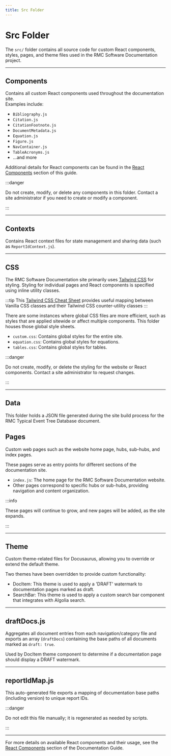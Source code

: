 ```yaml
---
title: Src Folder
---
```


# Src Folder

The `src/` folder contains all source code for custom React components, styles, pages, and theme files used in the RMC Software Documentation project.

---

## Components

Contains all custom React components used throughout the documentation site.  
Examples include:

- `Bibliography.js`
- `Citation.js`
- `CitationFootnote.js`
- `DocumentMetadata.js`
- `Equation.js`
- `Figure.js`
- `NavContainer.js`
- `TableAcronyms.js`
- ...and more

Additional details for React components can be found in the [React Components](./12-react-components.mdx) section of this guide.

:::danger

Do not create, modify, or delete any components in this folder. Contact a site administrator if you need to create or modify a component.

:::

---

## Contexts

Contains React context files for state management and sharing data (such as `ReportIdContext.js`).

---

## CSS

The RMC Software Documentation site primarily uses [Tailwind CSS](https://tailwindcss.com/) for styling. Styling for individual pages and
React components is specified using inline utility classes.

:::tip
This [Tailwind CSS Cheat Sheet](https://nerdcave.com/tailwind-cheat-sheet) provides useful mapping between Vanilla CSS classes and their Tailwind
CSS counter-utility classes
:::

There are some instances where global CSS files are more efficient, such as styles that are applied sitewide or affect multiple components.
This folder houses those global style sheets.

- `custom.css`: Contains global styles for the entire site.
- `equation.css`: Contains global styles for equations.
- `tables.css`: Contains global styles for tables.

:::danger

Do not create, modify, or delete the styling for the website or React components. Contact a site administrator to request changes.

:::

---

## Data

This folder holds a JSON file generated during the site build process for the RMC Typical Event Tree Database document.

## Pages

Custom web pages such as the website home page, hubs, sub-hubs, and index pages.

These pages serve as entry points for different sections of the documentation site.

- `index.js`: The home page for the RMC Software Documentation website.
- Other pages correspond to specific hubs or sub-hubs, providing navigation and content organization.

:::info

These pages will continue to grow, and new pages will be added, as the site expands.

:::

---

## Theme

Custom theme-related files for Docusaurus, allowing you to override or extend the default theme.

Two themes have been overridden to provide custom functionality:

- DocItem: This theme is used to apply a 'DRAFT' watermark to documentation pages marked as draft.
- SearchBar: This theme is used to apply a custom search bar component that integrates with Algolia search.

---

## draftDocs.js

Aggregates all document entries from each navigation/category file and exports an array (`draftDocs`) containing the base paths of all documents marked as `draft: true`.

Used by DocItem theme component to determine if a documentation page should display a DRAFT watermark.

---

## reportIdMap.js

This auto-generated file exports a mapping of documentation base paths (including version) to unique report IDs.

:::danger

Do not edit this file manually; it is regenerated as needed by scripts.

:::

---

For more details on available React components and their usage, see the [React Components](./12-react-components.mdx) section of the Documentation Guide.
